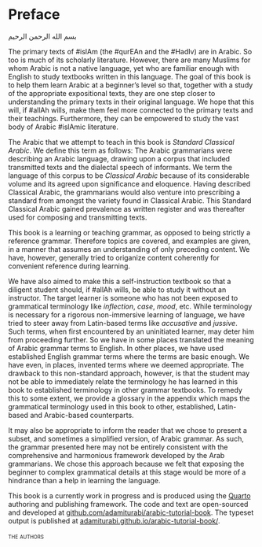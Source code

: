 # Preface {.unnumbered}

[بسم الله الرحمن الرحيم]{.aralt}

<!--The following line is needed because Preface is an unnumbered chapter and otherwise fancy header will print the header text for the previous chapter "Contents"-->
<!--\markboth {\textsc{\MakeLowercase{Preface}}}{\textsc{\MakeLowercase{Preface}}}-->

<!--Sunnah are the sayings and actions of the Prophet صلى الله عليه وسلم.
Hadith is the text by which we know the sunnah.-->

The primary texts of [#islAm]{.trn2} (the [#qurEAn]{.trn2} and the [#HadIv]{.trn2}) are in Arabic.
So too is much of its scholarly literature.
However, there are many Muslims for whom Arabic is not a native language, yet who are familiar enough with English to study textbooks written in this language.
The goal of this book is to help them learn Arabic at a beginner's level so that, together with a study of the appropriate expositional texts, they are one step closer to understanding the primary texts in their original language.
We hope that this will, if [#allAh]{.trn2} wills, make them feel more connected to the primary texts and their teachings.
Furthermore, they can be empowered to study the vast body of Arabic [#islAm]{.trn2}ic literature.

The Arabic that we attempt to teach in this book is _Standard Classical Arabic_.
We define this term as follows:
The Arabic grammarians were describing an Arabic language, drawing upon a corpus that included transmitted texts and the dialectal speech of informants.
We term the language of this corpus to be _Classical Arabic_ because of its considerable volume and its agreed upon significance and eloquence.
Having described Classical Arabic, the grammarians would also venture into prescribing a standard from amongst the variety found in Classical Arabic.
This Standard Classical Arabic gained prevalence as written register and was thereafter used for composing and transmitting texts.

This book is a learning or teaching grammar, as opposed to being strictly a reference grammar.
Therefore topics are covered, and examples are given, in a manner that assumes an understanding of only preceding content.
We have, however, generally tried to origanize content coherently for convenient reference during learning.

We have also aimed to make this a self-instruction textbook so that a diligent student should, if [#allAh]{.trn2} wills, be able to study it without an instructor.
The target learner is someone who has not been exposed to grammatical terminology like _inflection_, _case_, _mood_, etc.
While terminology is necessary for a rigorous non-immersive learning of language, we have tried to steer away from Latin-based terms like _accusative_ and _jussive_.
Such terms, when first encountered by an uninitiated learner, may deter him from proceeding further.
So we have in some places translated the meaning of Arabic grammar terms to English.
In other places, we have used established English grammar terms where the terms are basic enough.
We have even, in places, invented terms where we deemed appropriate.
The drawback to this non-standard approach, however, is that the student may not be able to immediately relate the terminology he has learned in this book to established terminology in other grammar textbooks.
To remedy this to some extent, we provide a glossary in the appendix which maps the grammatical terminology used in this book to other, established, Latin-based and Arabic-based counterparts.

It may also be appropriate to inform the reader that we chose to present a subset, and sometimes a simplified version, of Arabic grammar.
As such, the grammar presented here may not be entirely consistent with the comprehensive and harmonious framework developed by the Arab grammarians.
We chose this approach because we felt that exposing the beginner to complex grammatical details at this stage would be more of a hindrance than a help in learning the language.

This book is a currently work in progress and is produced using the [Quarto](https://quarto.org/) authoring and publishing framework.
The code and text are open-sourced and developed at 
[github.com/adamiturabi/arabic-tutorial-book](https://github.com/adamiturabi/arabic-tutorial-book).
The typeset output is published at 
[adamiturabi.github.io/arabic-tutorial-book/](https://adamiturabi.github.io/arabic-tutorial-book/).

[the authors]{.smallcaps}  

<!--
[a.z.s.]{.smallcaps}  
[lahore, dec.]{.smallcaps} 2021[ce]{.smallcaps}  
[لاهور، جمادى الأولى ١٤٤٣هـ‍]{.ar}

Test:

This is the _preface_.
Test trans [Parf makAn ealayhi pcv machad]{.trn} [◌َ  ◌ً  ◌ِ  ◌ٍ  ◌ُ  ◌ٌ  ◌ْ  ◌ّ  ◌ٰ  ◌ٔ  ◌ٕ  ]{.ar}

[شَيْـَٔيْنِ بَرِيـِٔينَ شَيْـًٔا خَطِيـَٔة]{.ar}

[شَيْءَيْنِ بَرِيءِينَ شَيْءًا خَطِيءَة]{.ar}


this is in [Small Caps]{.smallcaps}.


```r
options(tinytex.engine = "lualatex")
```
-->
<!--
# Romanization scheme {.unnumbered}

\markboth {\textsc{\MakeLowercase{Romanization scheme}}}{\textsc{\MakeLowercase{Romanization scheme}}}

The following romanization scheme is used in this book for the transcription and transliteration of Arabic sounds and letters into the Latin script.

[consonants]{.smallcaps}

|   |   |   |   |   |   |   |   |   |   |   |   |   |   |
|:-:|:-:|:-:|:-:|:-:|:-:|:-:|:-:|:-:|:-:|:-:|:-:|:-:|:-:|
|  [ص]{.ar}  |  [ش]{.ar}  |  [س]{.ar}  |  [ز]{.ar}  |  [ر]{.ar}  |  [ذ]{.ar}  |  [د]{.ar}  |  [خ]{.ar}  |  [ح]{.ar}  |  [ج]{.ar}  |  [ث]{.ar}  |  [ت]{.ar}  |  [ب]{.ar}  |  [ء]{.ar}  |
| [S]{.trn2} | [c]{.trn2} | [s]{.trn2} | [z]{.trn2} | [r]{.trn2} | [p]{.trn2} | [d]{.trn2} | [x]{.trn2} | [H]{.trn2} | [j]{.trn2} | [v]{.trn2} | [t]{.trn2} | [b]{.trn2} | [E]{.trn2} |

|   |   |   |   |   |   |   |   |   |   |   |   |   |   |
|:-:|:-:|:-:|:-:|:-:|:-:|:-:|:-:|:-:|:-:|:-:|:-:|:-:|:-:|
|  [ى]{.ar}  |  [و]{.ar}  |  [ه]{.ar}  |  [ن]{.ar}  |  [م]{.ar}  |  [ل]{.ar}  |  [ك]{.ar}  |  [ق]{.ar}  |  [ف]{.ar}  |  [غ]{.ar}  |  [ع]{.ar}  |  [ظ]{.ar}  |  [ط]{.ar}  |  [ض]{.ar}  |
| [y]{.trn2} | [w]{.trn2} | [h]{.trn2} | [n]{.trn2} | [m]{.trn2} | [l]{.trn2} | [k]{.trn2} | [q]{.trn2} | [f]{.trn2} | [g]{.trn2} | [e]{.trn2} | [P]{.trn2} | [T]{.trn2} | [D]{.trn2}  |

[vowels]{.smallcaps}

|   |   |   |   |   |   |   |   |
|:-:|:-:|:-:|:-:|:-:|:-:|:-:|:-:|
| [◌َ]{.ar}   | [◌ُ]{.ar}   | [◌ِ]{.ar}   | [◌َا]{.ar}  | [◌ُو]{.ar}  | [◌ِي]{.ar}  | [◌َوْ]{.ar}   | [◌َيْ]{.ar}   |
| [a]{.trn2} | [u]{.trn2} | [i]{.trn2} | [A]{.trn2} | [U]{.trn2} | [I]{.trn2} | [aw]{.trn2} | [ay]{.trn2} |


When transcribing example text,
the _italic_ Latin script is used,
no letters are capitalized,
a non-sentence-initial connecting hamzah is transliterated with a hyphen (-),
and the [lAm]{.trn2} of the definite article is not transliterated for sun letters.

[ة]{.ar} is transcribed as [h]{.trn} at the end of an utterance, and as [t]{.trn} otherwise.

For example:

[ٱِلْتَقَطَتْ أُمُّ طَلْحَةَ وَٱلْحَسَنِ وَرَقَةَ ٱلشَّجَرَةِ.]{.ar}  
[EiltaqaTat Eummu TalHata wa-lHasani waraqata -ccajarah.]{.trn}



When using Arabic words in the English text,
the regular (non-italic) Latin script is used,
words are transcribed in pausal pronunciation,
word-final [◌ِيّ]{.ar} [-iyy]{.trn} is transcribed as "[I]{.trn2}",
the first letter of a proper noun is capitalized,
word-initial hamzah is not transliterated,
the definite article is always transliterated as "al-" with a hyphen following it,
as shown.
[ة]{.ar} is transcribed as "t" in the middle of an annexation, and as "h" otherwise.

Accurate romanizations are preferred unless an established and distinctly separate usage is current in English.
Examples:

"[#ealI]{.trn2} and [#usAmah]{.trn2} revised [#sUrat al-#eankabUt]{.trn2} from the [#qurEAn]{.trn2} in the mosque in the month of [#rabIe al-#vAnI]{.trn2}."

"The caliphate moved from [al-#madInah]{.trn2} to Damascus."
-->

